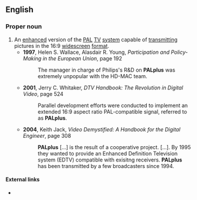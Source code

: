 ==English==

===Proper noun===
{{en-proper noun}}

# An [[enhanced]] version of the [[PAL]] [[TV]] [[system]] capable of [[transmitting]] pictures in the 16:9 [[widescreen]] [[format]].
#* '''1997''', Helen S. Wallace, Alasdair R. Young, ''Participation and Policy-Making in the European Union'', page 192
#*: The manager in charge of Philips's R&D on '''PALplus''' was extremely unpopular with the HD-MAC team.
#* '''2001''', Jerry C. Whitaker, ''DTV Handbook: The Revolution in Digital Video'', page 524
#*: Parallel development efforts were conducted to implement an extended 16:9 aspect ratio PAL-compatible signal, referred to as '''PALplus'''.
#* '''2004''', Keith Jack, ''Video Demystified: A Handbook for the Digital Engineer'', page 308
#*: '''PALplus''' […] is the result of a cooperative project. […]. By 1995 they wanted to provide an Enhanced Definition Television system (EDTV) compatible with exisitng receivers. '''PALplus''' has been transmitted by a few broadcasters since 1994.

====External links====
* {{pedialite}}